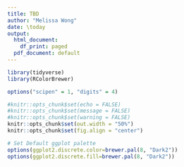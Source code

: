 ```yaml
---
title: TBD
author: "Melissa Wong"
date: \today
output:
  html_document:
    df_print: paged
  pdf_document: default
---
```


```r

library(tidyverse)
library(RColorBrewer)

```

```r
options("scipen" = 1, "digits" = 4)

#knitr::opts_chunk$set(echo = FALSE)
#knitr::opts_chunk$set(message = FALSE)
#knitr::opts_chunk$set(warning = FALSE)
knitr::opts_chunk$set(out.width = "50%")
knitr::opts_chunk$set(fig.align = "center")

# Set Default ggplot palette
options(ggplot2.discrete.color=brewer.pal(8, "Dark2"))
options(ggplot2.discrete.fill=brewer.pal(8, "Dark2"))
```





